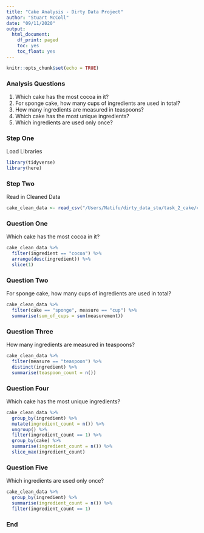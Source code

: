 ```yaml
---
title: "Cake Analysis - Dirty Data Project"
author: "Stuart McColl"
date: "09/11/2020"
output: 
  html_document:
    df_print: paged
    toc: yes
    toc_float: yes
---
```


```r
knitr::opts_chunk$set(echo = TRUE)
```

### Analysis Questions

1. Which cake has the most cocoa in it?
2. For sponge cake, how many cups of ingredients are used in total?
3. How many ingredients are measured in teaspoons?
4. Which cake has the most unique ingredients?
5. Which ingredients are used only once?

### Step One
Load Libraries

```r

library(tidyverse)
library(here)

```

### Step Two
Read in Cleaned Data

```r

cake_clean_data <- read_csv("/Users/Natifu/dirty_data_stu/task_2_cake/clean_data/cake_clean.csv")


```


### Question One
Which cake has the most cocoa in it?

```r

cake_clean_data %>%
  filter(ingredient == "cocoa") %>%
  arrange(desc(ingredient)) %>%
  slice(1)

```


### Question Two
For sponge cake, how many cups of ingredients are used in total?


```r

cake_clean_data %>%
  filter(cake == "sponge", measure == "cup") %>%
  summarise(sum_of_cups = sum(measurement))


```

### Question Three
How many ingredients are measured in teaspoons?

```r

cake_clean_data %>%
  filter(measure == "teaspoon") %>%
  distinct(ingredient) %>%
  summarise(teaspoon_count = n())


```

### Question Four
Which cake has the most unique ingredients?

```r


cake_clean_data %>%
  group_by(ingredient) %>%
  mutate(ingredient_count = n()) %>%
  ungroup() %>%
  filter(ingredient_count == 1) %>%
  group_by(cake) %>%
  summarise(ingredient_count = n()) %>%
  slice_max(ingredient_count)


```

### Question Five
Which ingredients are used only once?

```r

cake_clean_data %>%
  group_by(ingredient) %>%
  summarise(ingredient_count = n()) %>%
  filter(ingredient_count == 1)

```

### End









